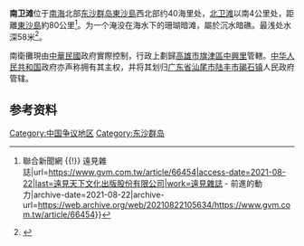 {{Infobox Islands
| plural = yes
| name             =南卫滩
| image name       = 
| image caption    = 
| image size       = 
| locator map      = {{Location map|South China Sea|lat=20.966667|long=115.833333|central|300px}}
| map_custom       = yes
| native name      = 
| native name link = 
| other_names         = 
| location         = [[南海|南海]]
| coordinates      = {{Coord|20|58||N|115|55||E|display=inline,title}}
| archipelago      = [[东沙群岛|东沙群岛]]
| total islands    = 
| major islands    = 
| area             =
| length           =
| width            =
| coastline        =
| highest mount    = 
| elevation        = 
| country                          = {{ROC}}
| country admin divisions title   =市
| country admin divisions         = [[高雄市|高雄市]]
| population       = 
| population as of = 
| density          = 
| ethnic groups    = 
| additional info  =
|country admin divisions title 3=區|country admin divisions 3=[[旗津區|旗津區]]|country admin divisions title 4=里|country admin divisions 4=[[中興里_(高雄市旗津區)|中興里]]}} 
'''南卫滩'''位于[[南海|南海]]北部[[东沙群岛|东沙群岛]][[東沙島|東沙島]]西北部约40海里处，[[北卫滩|北卫滩]]以南4公里处，距離[[東沙島|東沙島]]約80公里<ref>{{Cite web|title=徐國勇承認「衝動」！台灣最美的環礁暫時逃過一劫 {{!}} 聯合新聞網 {{!}} 遠見雜誌|url=https://www.gvm.com.tw/article/66454|access-date=2021-08-22|last=遠見天下文化出版股份有限公司|work=遠見雜誌 - 前進的動力|archive-date=2021-08-22|archive-url=https://web.archive.org/web/20210822105634/https://www.gvm.com.tw/article/66454}}</ref>。为一个淹没在海水下的珊瑚暗滩，屬於沉水暗礁。最浅处水深58米<ref>{{cite web | language = zh-cn | publisher = 中国科学院地理科学与资源研究所 | title = 南海诸岛 | url = http://www.igsnrr.ac.cn/kxcb/dlyzykpyd/zgdl/zghayjh/200703/t20070326_2154925.html | date = 2007-03-26 | accessdate = 2011-10-13 | archive-date = 2014-07-14 | archive-url = https://web.archive.org/web/20140714171755/http://www.igsnrr.ac.cn/kxcb/dlyzykpyd/zgdl/zghayjh/200703/t20070326_2154925.html | dead-url = no }}</ref>。

南衛攤現由[[中華民國|中華民國]]政府實際控制，行政上劃歸[[高雄市|高雄市]][[旗津區|旗津區]][[中興里_(高雄市旗津區)|中興里]]管轄。[[中华人民共和国|中华人民共和国]]政府亦声称拥有其主权，并将其划归[[广东省|广东省]][[汕尾市|汕尾市]][[陆丰市|陆丰市]][[碣石镇|碣石镇]]人民政府管辖。

==参考资料==
{{reflist}}

{{有争议的地区小作品}}
{{South China Sea Islands}}

[[Category:中国争议地区|Category:中国争议地区]]
[[Category:东沙群岛|Category:东沙群岛]]
